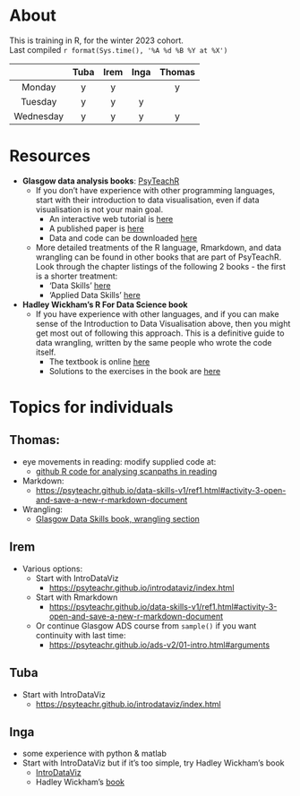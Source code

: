 # About {.unnumbered}

This is training in R, for the winter 2023 cohort.  
Last compiled `r format(Sys.time(), '%A %d %B %Y at %X')`

|           | Tuba | Irem | Inga | Thomas |
|:---------:|:----:|:----:|:----:|:------:|
|   Monday  |   y  |   y  |      |    y   |
|  Tuesday  |   y  |   y  |   y  |        |
| Wednesday |   y  |   y  |   y  |    y   |

# Resources
* **Glasgow data analysis books**: [PsyTeachR](https://psyteachr.github.io/)
  * If you don't have experience with other programming languages, start with their introduction to data visualisation, even if data visualisation is not your main goal.
    * An interactive web tutorial is [here](https://psyteachr.github.io/introdataviz/index.html)
    * A published paper is [here](https://osf.io/download/5e64r/)
    * Data and code can be downloaded [here](https://osf.io/bj83f/)
  * More detailed treatments of the R language, Rmarkdown, and data wrangling can be found in other books that are part of PsyTeachR. Look through the chapter listings of the following 2 books - the first is a shorter treatment:
    * 'Data Skills' [here](https://psyteachr.github.io/data-skills-v1/)
    * 'Applied Data Skills' [here](https://psyteachr.github.io/ads-v2/)
* **Hadley Wickham's R For Data Science book**
  * If you have experience with other languages, and if you can make sense of the Introduction to Data Visualisation above, then you might get most out of following this approach. This is a definitive guide to data wrangling, written by the same people who wrote the code itself. 
    * The textbook is online [here](https://r4ds.had.co.nz/) 
    * Solutions to the exercises in the book are [here](https://jrnold.github.io/r4ds-exercise-solutions/)

# Topics for individuals

## Thomas:
* eye movements in reading: modify supplied code at:
  * [github R code for analysing scanpaths in reading](https://github.com/tmalsburg/scanpath)
* Markdown: 
  * [https://psyteachr.github.io/data-skills-v1/ref1.html#activity-3-open-and-save-a-new-r-markdown-document](https://psyteachr.github.io/data-skills-v1/ref1.html#activity-3-open-and-save-a-new-r-markdown-document)
* Wrangling: 
  * [Glasgow Data Skills book, wrangling section](https://psyteachr.github.io/data-skills-v1/data-wrangling-1.html)
  
## Irem
* Various options:
  * Start with IntroDataViz 
    * [https://psyteachr.github.io/introdataviz/index.html](https://psyteachr.github.io/introdataviz/index.html)
  * Start with Rmarkdown
    * [https://psyteachr.github.io/data-skills-v1/ref1.html#activity-3-open-and-save-a-new-r-markdown-document](https://psyteachr.github.io/data-skills-v1/ref1.html#activity-3-open-and-save-a-new-r-markdown-document)
  * Or continue Glasgow ADS course from `sample()` if you want continuity with last time: 
    * [https://psyteachr.github.io/ads-v2/01-intro.html#arguments](https://psyteachr.github.io/ads-v2/01-intro.html#arguments)
  
## Tuba
* Start with IntroDataViz 
  * [https://psyteachr.github.io/introdataviz/index.html](https://psyteachr.github.io/introdataviz/index.html)
  
## Inga
* some experience with python & matlab
* Start with IntroDataViz but if it's too simple, try Hadley Wickham's book
  * [IntroDataViz](https://psyteachr.github.io/introdataviz/index.html)
  * Hadley Wickham's [book](https://r4ds.had.co.nz/) 